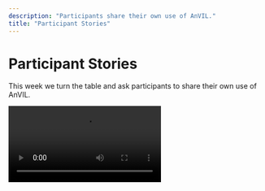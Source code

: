 ```yaml
---
description: "Participants share their own use of AnVIL."
title: "Participant Stories"
---
```


# Participant Stories

This week we turn the table and ask participants to share their own use of AnVIL.

<Video src="https://www.youtube.com/embed/77_keFofsu8" />
